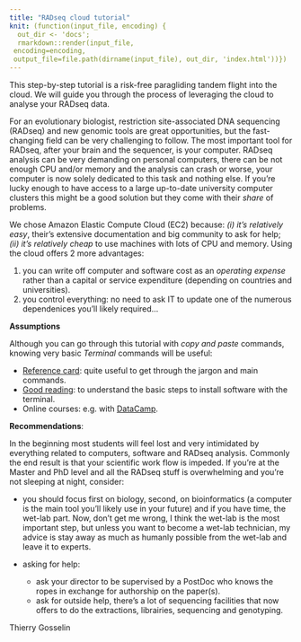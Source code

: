 ```yaml
---
title: "RADseq cloud tutorial"
knit: (function(input_file, encoding) {
  out_dir <- 'docs';
  rmarkdown::render(input_file,
 encoding=encoding,
 output_file=file.path(dirname(input_file), out_dir, 'index.html'))})
---
```


This step-by-step tutorial is a risk-free paragliding tandem flight into the
cloud. We will guide you through the process of leveraging the cloud to analyse
your RADseq data.

For an evolutionary biologist, restriction site-associated DNA sequencing (RADseq) and new genomic
tools are great opportunities, but the fast-changing field can be very
challenging to follow. The most important tool for RADseq, after your brain and
the sequencer, is your computer. RADseq analysis can be very demanding on personal
computers, there can be not enough CPU and/or memory and the analysis can crash
or worse, your computer is now solely dedicated to this task and nothing else.
If you're lucky enough to have access to a large up-to-date university computer
clusters this might be a good solution but they come with their *share* of problems.

 We chose Amazon Elastic Compute Cloud (EC2) because: *(i) it's relatively easy*,
 their's extensive documentation and big community to ask for help; *(ii) it's 
 relatively cheap* to use machines with lots of CPU and memory. Using the cloud 
 offers 2 more advantages:
 
 1. you can write off computer and software cost as an *operating expense* rather
 than a capital or service expenditure (depending on countries and universities).
 2. you control everything: no need to ask IT to update one of the numerous
 dependenices you'll likely required...


**Assumptions**

Although you can go through this tutorial with *copy and paste* commands, 
knowing very basic *Terminal* commands will be useful:


- [Reference card](http://practicalcomputing.org/files/PCfB_Appendices.pdf): quite useful to get through the jargon and main commands.
- [Good reading](https://thoughtbot.com/blog/the-magic-behind-configure-make-make-install): to understand the basic steps to install software with the terminal.
- Online courses: e.g. with [DataCamp](https://www.datacamp.com).

**Recommendations**:

In the beginning most students will feel lost and very
intimidated by everything related to computers, software and RADseq analysis. Commonly the
end result is that your scientific work flow is impeded. 
If you're at the Master and PhD level and all the RADseq stuff is overwhelming
and you're not sleeping at night, consider:

- you should focus first on biology, second, on bioinformatics 
(a computer is the main tool you'll likely use in your future) and if you have time,
the wet-lab part. Now, don't get me wrong, I think the wet-lab is the most important
step, but unless you want to become a wet-lab technician, my advice is
stay away as much as humanly possible from the wet-lab and leave it to experts.

- asking for help:
    
    * ask your director to be supervised by a PostDoc who knows the ropes in 
    exchange for authorship on the paper(s).
    * ask for outside help, there's a lot of sequencing facilities that now
    offers to do the extractions, librairies, sequencing and genotyping.


Thierry Gosselin
